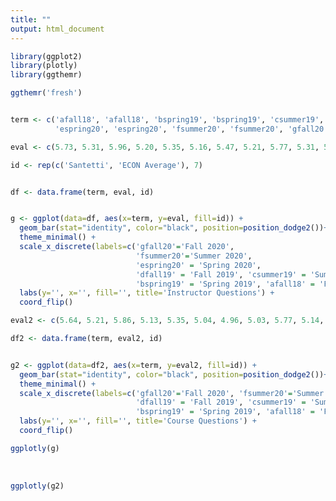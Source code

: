 ```yaml
---
title: ""
output: html_document
---
```




```r

library(ggplot2)
library(plotly)
library(ggthemr)

ggthemr('fresh')


term <- c('afall18', 'afall18', 'bspring19', 'bspring19', 'csummer19', 'csummer19', 'dfall19', 'dfall19', 
          'espring20', 'espring20', 'fsummer20', 'fsummer20', 'gfall20', 'gfall20')

eval <- c(5.73, 5.31, 5.96, 5.20, 5.35, 5.16, 5.47, 5.21, 5.77, 5.31, 5.49, 5.16, 5.36, 5.16)

id <- rep(c('Santetti', 'ECON Average'), 7)


df <- data.frame(term, eval, id)


g <- ggplot(data=df, aes(x=term, y=eval, fill=id)) +
  geom_bar(stat="identity", color="black", position=position_dodge2())+
  theme_minimal() + 
  scale_x_discrete(labels=c('gfall20'='Fall 2020',
                            'fsummer20'='Summer 2020', 
                            'espring20' = 'Spring 2020',
                            'dfall19' = 'Fall 2019', 'csummer19' = 'Summer 2019',
                            'bspring19' = 'Spring 2019', 'afall18' = 'Fall 2018')) + 
  labs(y='', x='', fill='', title='Instructor Questions') +
  coord_flip() 

eval2 <- c(5.64, 5.21, 5.86, 5.13, 5.35, 5.04, 4.96, 5.03, 5.77, 5.14, 5.37, 5.04, 5.29, 5.04)

df2 <- data.frame(term, eval2, id)


g2 <- ggplot(data=df2, aes(x=term, y=eval2, fill=id)) +
  geom_bar(stat="identity", color="black", position=position_dodge2())+
  theme_minimal() + 
  scale_x_discrete(labels=c('gfall20'='Fall 2020', 'fsummer20'='Summer 2020', 'espring20' = 'Spring 2020',
                            'dfall19' = 'Fall 2019', 'csummer19' = 'Summer 2019',
                            'bspring19' = 'Spring 2019', 'afall18' = 'Fall 2018')) + 
  labs(y='', x='', fill='', title='Course Questions') +
  coord_flip() 


```


```r

ggplotly(g)


```

<br>

```r

ggplotly(g2)

```







